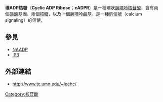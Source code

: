 {{Chembox
| ImageFile = Cyclic_ADP_ribose.svg
| ImageSize = 200px
| IUPACName = 
| OtherNames = 
| Section1 = {{Chembox Identifiers
| CASNo = 119340-53-3
| CASNo_Ref = {{cascite|correct|??}}
|    PubChem  =  123847
|    SMILES  =  
|    MeSHName  =  Cyclic+ADP-Ribose
|  ChEBI_Ref  = {{ebicite|changed|EBI}}|  ChEBI  =  31445
|  IUPHAR_ligand  =  2445
|  ChemSpiderID_Ref  = {{chemspidercite|changed|chemspider}}|  ChemSpiderID  =  21403087
|  InChI  =  1/C15H21N5O13P2/c16-12-7-13-18-4-19(12)14-10(23)8(21)5(31-14)1-29-34(25,26)33-35(27,28)30-2-6-9(22)11(24)15(32-6)20(13)3-17-7/h3-6,8-11,14-16,21-24H,1-2H2,(H,25,26)(H,27,28)/t5-,6-,8-,9-,10-,11-,14-,15-/m1/s1
|  InChIKey  =  BQOHYSXSASDCEA-KEOHHSTQBN
|  StdInChI_Ref  = {{stdinchicite|changed|chemspider}}|  StdInChI  =  1S/C15H21N5O13P2/c16-12-7-13-18-4-19(12)14-10(23)8(21)5(31-14)1-29-34(25,26)33-35(27,28)30-2-6-9(22)11(24)15(32-6)20(13)3-17-7/h3-6,8-11,14-16,21-24H,1-2H2,(H,25,26)(H,27,28)/t5-,6-,8-,9-,10-,11-,14-,15-/m1/s1
|  StdInChIKey_Ref  = {{stdinchicite|changed|chemspider}}|  StdInChIKey  =  BQOHYSXSASDCEA-KEOHHSTQSA-N
}}
| Section2 = {{Chembox Properties
|   Formula = C15H21N5O13P2
|   MolarMass = 541.301
|   Appearance = 
|   Density = 
|   MeltingPt = 
|   BoilingPt = 
  }}
| Section3 = {{Chembox Hazards
|   Solubility = 
|   MainHazards = 
|   FlashPt = 
|   Autoignition = 
  }}
}}
'''環ADP核糖'''（'''Cyclic ADP Ribose'''；'''cADPR'''）是一種環狀[[腺嘌呤|腺嘌呤]][[核苷酸|核苷酸]]，含有兩個[[磷酸根|磷酸]]基團、兩個[[核糖|核糖]]，以及一個[[腺嘌呤|腺嘌呤]][[鹼基|鹼基]]。是一種[[鈣信號|鈣信號]]（calcium signaling）的信使。

==參見==
*[[NAADP|NAADP]]
*[[肌醇三磷酸|IP3]]

==外部連結==
*http://www.tc.umn.edu/~leehc/ {{Wayback|url=http://www.tc.umn.edu/~leehc/ |date=20110807151451 }}

{{Clr}}
{{碱基、核苷和核苷酸}}

[[Category:核苷酸|Category:核苷酸]]


{{biochem-stub}}